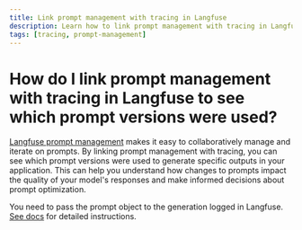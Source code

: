 ```yaml
---
title: Link prompt management with tracing in Langfuse
description: Learn how to link prompt management with tracing in Langfuse to see which prompt versions were used. This can help you understand how changes to prompts impact the quality of your model's responses and make informed decisions about prompt optimization.
tags: [tracing, prompt-management]
---
```


# How do I link prompt management with tracing in Langfuse to see which prompt versions were used?

[Langfuse prompt management](/docs/prompts) makes it easy to collaboratively manage and iterate on prompts. By linking prompt management with tracing, you can see which prompt versions were used to generate specific outputs in your application. This can help you understand how changes to prompts impact the quality of your model's responses and make informed decisions about prompt optimization.

You need to pass the prompt object to the generation logged in Langfuse. [See docs](/docs/prompts/get-started#link-with-langfuse-tracing-optional) for detailed instructions.
